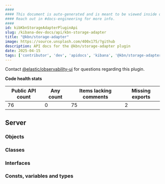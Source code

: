 ```yaml
---
####
#### This document is auto-generated and is meant to be viewed inside our experimental, new docs system.
#### Reach out in #docs-engineering for more info.
####
id: kibKbnStorageAdapterPluginApi
slug: /kibana-dev-docs/api/kbn-storage-adapter
title: "@kbn/storage-adapter"
image: https://source.unsplash.com/400x175/?github
description: API docs for the @kbn/storage-adapter plugin
date: 2025-04-15
tags: ['contributor', 'dev', 'apidocs', 'kibana', '@kbn/storage-adapter']
---
```




Contact [@elastic/observability-ui](https://github.com/orgs/elastic/teams/observability-ui) for questions regarding this plugin.

**Code health stats**

| Public API count  | Any count | Items lacking comments | Missing exports |
|-------------------|-----------|------------------------|-----------------|
| 76 | 0 | 75 | 2 |

## Server

### Objects
<DocDefinitionList data={kbnStorageAdapterObj.server.objects}/>

### Classes
<DocDefinitionList data={kbnStorageAdapterObj.server.classes}/>

### Interfaces
<DocDefinitionList data={kbnStorageAdapterObj.server.interfaces}/>

### Consts, variables and types
<DocDefinitionList data={kbnStorageAdapterObj.server.misc}/>

